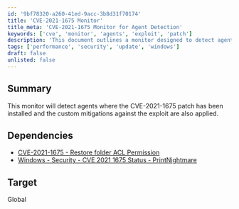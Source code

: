 ```yaml
---
id: '9bf78320-a260-41ed-9acc-3b8d31f70174'
title: 'CVE-2021-1675 Monitor'
title_meta: 'CVE-2021-1675 Monitor for Agent Detection'
keywords: ['cve', 'monitor', 'agents', 'exploit', 'patch']
description: 'This document outlines a monitor designed to detect agents where the CVE-2021-1675 patch has been installed, along with the application of custom mitigations against the exploit. It also includes relevant dependencies for further reference.'
tags: ['performance', 'security', 'update', 'windows']
draft: false
unlisted: false
---
```

## Summary

This monitor will detect agents where the CVE-2021-1675 patch has been installed and the custom mitigations against the exploit are also applied.

## Dependencies

- [CVE-2021-1675 - Restore folder ACL Permission](https://proval.itglue.com/DOC-5078775-7836838)
- [Windows - Security - CVE 2021 1675 Status - PrintNightmare](https://proval.itglue.com/DOC-5078775-7801174)

## Target

Global













